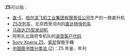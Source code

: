 {{DisambigNav|Z|5}}
'''Z5'''可以指：

*[[直-5|直-5]]，[[哈尔滨飞机工业集团有限责任公司|哈尔滨飞机工业集团有限责任公司]]生产的一款直升机
*[[Z5/6次列车|Z5次列车]]，北京西至河内的[[直达特快列车|直达特快列车]]
*[[馬自達Z族引擎|马自达Z5型发动机]]
*阿布扎比政府专机队的[[波音公司客户代码列表|波音客户代码]]
*[[Sony_Xperia_Z5|Sony Xperia Z5]]，[[索尼|索尼]]智能手機
* [[中国图书馆分类法_(Z)|中国图书馆分类法 (Z)]]：Z5 年鉴、年刊

{{disambig}}